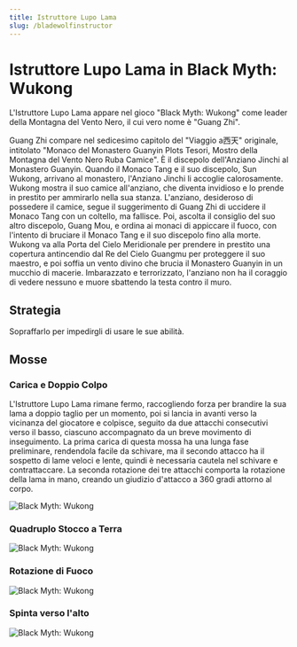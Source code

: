 ```yaml
---
title: Istruttore Lupo Lama
slug: /bladewolfinstructor
---
```


# Istruttore Lupo Lama in Black Myth: Wukong

L'Istruttore Lupo Lama appare nel gioco "Black Myth: Wukong" come leader della Montagna del Vento Nero, il cui vero nome è "Guang Zhi".

Guang Zhi compare nel sedicesimo capitolo del "Viaggio a西天" originale, intitolato "Monaco del Monastero Guanyin Plots Tesori, Mostro della Montagna del Vento Nero Ruba Camice". È il discepolo dell'Anziano Jinchi al Monastero Guanyin. Quando il Monaco Tang e il suo discepolo, Sun Wukong, arrivano al monastero, l'Anziano Jinchi li accoglie calorosamente. Wukong mostra il suo camice all'anziano, che diventa invidioso e lo prende in prestito per ammirarlo nella sua stanza. L'anziano, desideroso di possedere il camice, segue il suggerimento di Guang Zhi di uccidere il Monaco Tang con un coltello, ma fallisce. Poi, ascolta il consiglio del suo altro discepolo, Guang Mou, e ordina ai monaci di appiccare il fuoco, con l'intento di bruciare il Monaco Tang e il suo discepolo fino alla morte. Wukong va alla Porta del Cielo Meridionale per prendere in prestito una copertura antincendio dal Re del Cielo Guangmu per proteggere il suo maestro, e poi soffia un vento divino che brucia il Monastero Guanyin in un mucchio di macerie. Imbarazzato e terrorizzato, l'anziano non ha il coraggio di vedere nessuno e muore sbattendo la testa contro il muro.

## Strategia

Sopraffarlo per impedirgli di usare le sue abilità.

## Mosse

### Carica e Doppio Colpo

L'Istruttore Lupo Lama rimane fermo, raccogliendo forza per brandire la sua lama a doppio taglio per un momento, poi si lancia in avanti verso la vicinanza del giocatore e colpisce, seguito da due attacchi consecutivi verso il basso, ciascuno accompagnato da un breve movimento di inseguimento. La prima carica di questa mossa ha una lunga fase preliminare, rendendola facile da schivare, ma il secondo attacco ha il sospetto di lame veloci e lente, quindi è necessaria cautela nel schivare e contrattaccare. La seconda rotazione dei tre attacchi comporta la rotazione della lama in mano, creando un giudizio d'attacco a 360 gradi attorno al corpo.

<img src="/img/bosses/dlcclp.gif" alt="Black Myth: Wukong"/>

### Quadruplo Stocco a Terra

<img src="/img/bosses/gzslcd.gif" alt="Black Myth: Wukong"/>

### Rotazione di Fuoco

<img src="/img/bosses/gzhyxz.gif" alt="Black Myth: Wukong"/>

### Spinta verso l'alto

<img src="/img/bosses/gzfttc.gif" alt="Black Myth: Wukong"/>